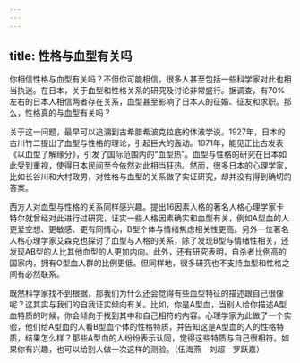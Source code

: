 ```yaml
---
---
---
```

title: 性格与血型有关吗
---




你相信性格与血型有关吗？不但你可能相信，很多人甚至包括一些科学家对此也相当执迷。在日本，关于血型和性格关系的研究及讨论非常盛行。据调查，有70%左右的日本人相信两者存在关系，血型甚至影响了日本人的征婚、征友和求职。那么，性格真的与血型有关吗？



关于这一问题，最早可以追溯到古希腊希波克拉底的体液学说。1927年，日本的古川竹二提出了血型与性格的理论，引起巨大的轰动。1971年，能见正比古发表《以血型了解缘分》，引发了国际范围内的“血型热”。血型与性格的研究在日本如此受到重视，使得日本民间至今依然对此相当狂热。然而，很多日本的心理学家，比如长谷川和大村政男，对性格与血型的关系做了实证研究，却并没有得到确切的答案。

西方人对血型与性格的关系同样感兴趣。提出16因素人格的著名人格心理学家卡特尔就曾经对此进行过研究，证实一些人格因素确实和血型有关，例如A型血的人更爱空想、更敏感、更有同情心，B型个体与情绪焦虑相关性更高。另外一位著名人格心理学家艾森克也探讨了血型与人格的关系，除了发现B型与情绪性相关，还发现AB型的人比其他血型的人更加内向。此外，还有研究表明，自杀者比例高的国家内，拥有O型血人群的比例更低。但同样地，很多研究也不支持血型和性格之间有必然联系。

既然科学家找不到根据，那我们为什么还会觉得有些血型特征的描述跟自己很像呢？这其实与我们的自我证实倾向有关。比如，你是A型血，当别人给你描述A型血特质的时候，你会倾向于找到其中和自己相符的内容。心理学家为此做了一个实验，他们给A型血的人看B型血个体的性格特质，并告知这是A型血的人的性格特质，结果怎么样？那些A型血的人纷纷表示认同，觉得这些特质与自己很相符。如果你有兴趣，也可以给别人做一次这样的测验。（伍海燕　刘超　罗跃嘉）